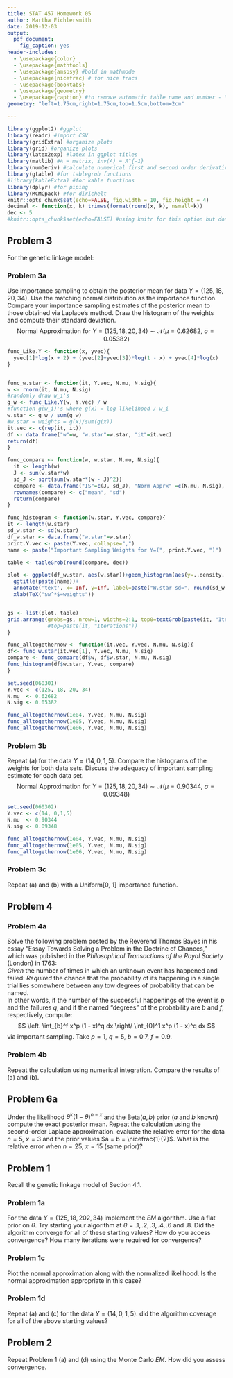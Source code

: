 ```yaml
---
title: STAT 457 Homework 05
author: Martha Eichlersmith
date: 2019-12-03
output:
  pdf_document:
    fig_caption: yes
header-includes:
  - \usepackage{color}
  - \usepackage{mathtools}
  - \usepackage{amsbsy} #bold in mathmode
  - \usepackage{nicefrac} # for nice fracs 
  - \usepackage{booktabs}
  - \usepackage{geometry}
  - \usepackage{caption} #to remove automatic table name and number - \captionsetup[table]{labelformat=empty}, put code under ---
geometry: "left=1.75cm,right=1.75cm,top=1.5cm,bottom=2cm" 

---
```


\captionsetup[table]{labelformat=empty} 
```r
library(ggplot2) #ggplot
library(readr) #import CSV
library(gridExtra) #organize plots
library(grid) #organize plots
library(latex2exp) #latex in ggplot titles 
library(matlib) #A = matrix, inv(A) = A^{-1} 
library(numDeriv) #calculate numerical first and second order derivatives 
library(gtable) #for tablegrob functions 
#library(kableExtra) #for kable functions
library(dplyr) #for piping 
library(MCMCpack) #for dirichelt
knitr::opts_chunk$set(echo=FALSE, fig.width = 10, fig.height = 4)
decimal <- function(x, k) trimws(format(round(x, k), nsmall=k))
dec <- 5
#knitr::opts_chunk$set(echo=FALSE) #using knitr for this option but don't have to load 
```

## Problem 3  
For the genetic linkage model:  

### Problem 3a  
Use importance sampling to obtain the posterior mean for data $Y = (125, 18, 20, 34)$.  Use the matching normal distribution as the importance function.  Compare your importance sampling estimates of the posterior mean to those obtained via Laplace's method.  Draw the histogram of the weights and compute their standard deviation.  
$$
\text{Normal Approximation for } Y = (125, 18, 20, 34) \sim \mathcal{N}(\mu = 0.62682, \ \sigma=0.05382)
$$
```r
func_Like.Y <- function(x, yvec){
  yvec[1]*log(x + 2) + (yvec[2]+yvec[3])*log(1 - x) + yvec[4]*log(x) 
}


func_w.star <- function(it, Y.vec, N.mu, N.sig){
w <- rnorm(it, N.mu, N.sig)
#randomly draw w_i's
g_w <- func_Like.Y(w, Y.vec) / w
#function g(w_i)'s where g(x) = log likelihood / w_i 
w.star <- g_w / sum(g_w)
#w.star = weights = g(x)/sum(g(x))
it.vec <- c(rep(it, it))
df <- data.frame("w"=w, "w.star"=w.star, "it"=it.vec)
return(df)
}

func_compare <- function(w, w.star, N.mu, N.sig){
  it <- length(w)
  J <- sum(w.star*w)
  sd_J <- sqrt(sum(w.star*(w - J)^2))
  compare <- data.frame("IS"=c(J, sd_J), "Norm Apprx" =c(N.mu, N.sig), "Diff"=c(J-N.mu, sd_J-N.sig))
  rownames(compare) <- c("mean", "sd") 
  return(compare)
}

func_histogram <- function(w.star, Y.vec, compare){
it <- length(w.star)
sd_w.star <- sd(w.star)
df_w.star <- data.frame("w.star"=w.star)
print.Y.vec <- paste(Y.vec, collapse=",")
name <- paste("Important Sampling Weights for Y=(", print.Y.vec, ")")

table <- tableGrob(round(compare, dec)) 

plot <- ggplot(df_w.star, aes(w.star))+geom_histogram(aes(y=..density..), color="black", alpha=0.5)+
  ggtitle(paste(name))+
  annotate('text', x=-Inf, y=Inf, label=paste("W.star sd=", round(sd_w.star, 10)), vjust=2, hjust=-.5, size=4)+
  xlab(TeX("$w^*$=weights"))


gs <- list(plot, table)
grid.arrange(grobs=gs, nrow=1, widths=2:1, top0=textGrob(paste(it, "Iterations"), gp=gpar(fontsize=15, font=10)))
             #top=paste(it, "Iterations"))
}

func_alltogethernow <- function(it.vec, Y.vec, N.mu, N.sig){
df<- func_w.star(it.vec[1], Y.vec, N.mu, N.sig)
compare <- func_compare(df$w, df$w.star, N.mu, N.sig)
func_histogram(df$w.star, Y.vec, compare)
}
```


```r
set.seed(060301)
Y.vec <- c(125, 18, 20, 34)
N.mu  <- 0.62682
N.sig <- 0.05382

func_alltogethernow(1e04, Y.vec, N.mu, N.sig)
func_alltogethernow(1e05, Y.vec, N.mu, N.sig)
func_alltogethernow(1e06, Y.vec, N.mu, N.sig)
```


### Problem 3b  
Repeat (a) for the data $Y = (14, 0, 1, 5)$.  Compare the histograms of the weights for both data sets.  Discuss the adequacy of important sampling estimate for each data set.  
$$
\text{Normal Approximation for } Y = (125, 18, 20, 34) \sim \mathcal{N}(\mu = 0.90344, \ \sigma=0.09348)
$$

```r
set.seed(060302)
Y.vec <- c(14, 0,1,5)
N.mu  <- 0.90344
N.sig <- 0.09348

func_alltogethernow(1e04, Y.vec, N.mu, N.sig)
func_alltogethernow(1e05, Y.vec, N.mu, N.sig)
func_alltogethernow(1e06, Y.vec, N.mu, N.sig)
```


### Problem 3c  
Repeat (a) and (b) with a Uniform[0, 1] importance function.  

## Problem 4  

### Problem 4a  
Solve the following problem posted by the Reverend Thomas Bayes in his essay "Essay Towards Solving a Problem in the Doctrine of Chances," which was published in the *Philosophical Transactions of the Royal Society* (London) in 1763:  
*Given* the number of times in which an unknown event has happened and failed: *Required* the chance that the probability of its happening in a single trial lies somewhere between any tow degrees of probability that can be named.  
In other words, if the number of the successful happenings of the event is $p$ and the failures $q$, and if the named "degrees" of the probability are $b$ and $f$, respectively, compute: 
$$
\left. 
\int_{b}^f x^p (1 - x)^q dx \right/ \int_{0}^1 x^p (1 - x)^q dx
$$
via important sampling.  Take $p=1, \ q=5, \ b=0.7, \ f = 0.9$.  

### Problem 4b  
Repeat the calculation using numerical integration.  Compare the results of (a) and (b).  

## Problem 6a  
Under the likelihood $\theta^k (1 - \theta)^{n-x}$ and the Beta$(a, b)$ prior ($a$ and $b$ known) compute the exact posterior mean.  Repeat the calculation using the second-order Laplace approximation.  evaluate the relative error for the data $n=5, \ x = 3$ and the prior values $a = b = \nicefrac{1}{2}$.  What is the relative error when $n = 25, \ x = 15$ (same prior)?  

## Problem 1  
Recall the genetic linkage model of Section 4.1.  

### Problem 1a  
For the data $Y = (125, 18, 202, 34)$ implement the *EM* algorithm.  Use a flat prior on $\theta$.  Try starting your algorithm at $\theta = .1, .2, .3, .4, .6$ and $.8$.  Did the algorithm converge for all of these starting values? How do you access convergence?  How many iterations were required for convergence? 

### Problem 1c  
Plot the normal approximation along with the normalized likelihood.  Is the normal approximation appropriate in this case?  

### Problem 1d  
Repeat (a) and (c) for the data $Y = (14, 0, 1, 5)$.  did the algorithm coverage for all of the above starting values?  

## Problem 2  
Repeat Problem 1 (a) and (d) using the Monte Carlo *EM*.  How did you assess convergence.  


